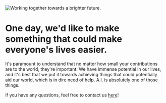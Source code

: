 
<Image src="OIG2.jpg" alt="Working together towards a brighter future." width={1024} height={1024} />

# One day, we'd like to make something that could make everyone's lives easier.

It's paramount to understand that no matter how small your contributions are to the world, they're important. We have immense potential in our lives, and it's best that we put it towards achieving things that could potentially aid our world, which is in dire need of help. A.I. is absolutely one of those things.

If you have any questions, feel free to contact us [here](https://discord.gg/ujZGyRuU)!
